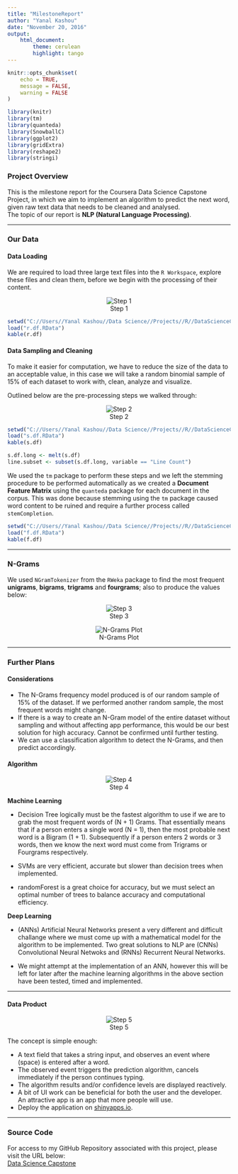 ```yaml
---
title: "MilestoneReport"
author: "Yanal Kashou"
date: "November 20, 2016"
output: 
    html_document:
        theme: cerulean
        highlight: tango
---
```


```r
knitr::opts_chunk$set(
	echo = TRUE,
	message = FALSE,
	warning = FALSE
)
```
```r
library(knitr)
library(tm)
library(quanteda)
library(SnowballC)
library(ggplot2)
library(gridExtra)
library(reshape2)
library(stringi)
```

### Project Overview
This is the milestone report for the Coursera Data Science Capstone Project, in which we aim to implement an algorithm to predict the next word, given raw text data that needs to be cleaned and analysed.  
The topic of our report is **NLP (Natural Language Processing)**.

----------------------------------------------------------------------------------------

### Our Data
#### Data Loading  

We are required to load three large text files into the `R Workspace`, explore these files and clean them, before we begin with the processing of their content.  


<center>![Step 1](step1.png)</center>

```r
setwd("C://Users//Yanal Kashou//Data Science//Projects//R//DataScienceCapstone//cache")
load("r.df.RData")
kable(r.df)
```

#### Data Sampling and Cleaning

To make it easier for computation, we have to reduce the size of the data to an acceptable value, in this case we will take a random binomial sample of 15% of each dataset to work with, clean, analyze and visualize.  

Outlined below are the pre-processing steps we walked through:

<center>![Step 2](step2.png)</center>

```r
setwd("C://Users//Yanal Kashou//Data Science//Projects//R//DataScienceCapstone//cache")
load("s.df.RData")
kable(s.df)  
```
```r
s.df.long <- melt(s.df)
line.subset <- subset(s.df.long, variable == "Line Count")
```
We used the `tm` package to perform these steps and we left the stemming procedure to be performed automatically as we created a **Document Feature Matrix** using the `quanteda` package for each document in the corpus. This was done because stemming using the `tm` package caused word content to be ruined and require a further process called `stemCompletion`.

```r
setwd("C://Users//Yanal Kashou//Data Science//Projects//R//DataScienceCapstone//cache")
load("f.df.RData")
kable(f.df)
```

----------------------------------------------------------------------------------------

### N-Grams 
We used `NGramTokenizer` from the `RWeka` package to find the most frequent **unigrams**, **bigrams**, **trigrams** and **fourgrams**; also to produce the values below:

<center>![Step 3](Step3.png)</center>  


<center>![N-Grams Plot](Rplot02.png)</center>
----------------------------------------------------------------------------------------

### Further Plans

#### Considerations
* The N-Grams frequency model produced is of our random sample of 15% of the dataset. If we performed another random sample, the most frequent words might change.  
* If there is a way to create an N-Gram model of the entire dataset without sampling and without affecting app performance, this would be our best solution for high accuracy. Cannot be confirmed until further testing.  
* We can use a classification algorithm to detect the N-Grams, and then predict accordingly.  

#### Algorithm

<center>![Step 4](step4.png)</center>

__Machine Learning__  

* Decision Tree logically must be the fastest algorithm to use if we are to grab the most frequent words of (N + 1) Grams. That essentially means that if a person enters a single word (N = 1), then the most probable next word is a Bigram (1 + 1). Subsequently if a person enters 2 words or 3 words, then we know the next word must come from Trigrams or Fourgrams respectively.  

* SVMs are very efficient, accurate but slower than decision trees when implemented.  

* randomForest is a great choice for accuracy, but we must select an optimal number of trees to balance accuracy and computational efficiency.  

__Deep Learning__  

* (ANNs) Artificial Neural Networks present a very different and difficult challange where we must come up with a mathematical model for the algorithm to be implemented. Two great solutions to NLP are (CNNs) Convolutional Neural Netwoks and (RNNs) Recurrent Neural Networks.  

* We might attempt at the implementation of an ANN, however this will be left for later after the machine learning algorithms in the above section have been tested, timed and implemented.  
  
----------------------------------------------------------------------------------------

#### Data Product
  
<center>![Step 5](step5.png)</center>

The concept is simple enough:

* A text field that takes a string input, and observes an event where (space) is entered after a word.  
* The observed event triggers the prediction algorithm, cancels immediately if the person continues typing.  
* The algorithm results and/or confidence levels are displayed reactively.  
* A bit of UI work can be beneficial for both the user and the developer. An attractive app is an app that more people will use.  
* Deploy the application on [shinyapps.io](http://www.shinyapps.io/).

----------------------------------------------------------------------------------------
### Source Code
For access to my GitHub Repository associated with this project, please visit the URL below:  
[Data Science Capstone](https://github.com/ykashou92/DataScienceCapstone) 
